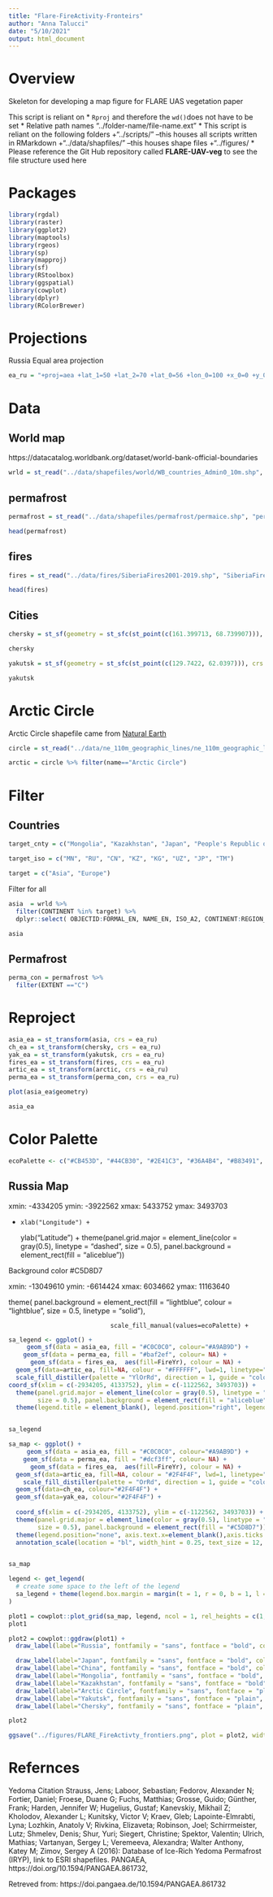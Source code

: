 ```yaml
---
title: "Flare-FireActivity-Fronteirs"
author: "Anna Talucci"
date: "5/10/2021"
output: html_document
---
```

# Overview

Skeleton for developing a map figure for FLARE UAS vegetation paper

This script is reliant on
* `Rproj` and therefore the `wd()`does not have to be set
* Relative path names "../folder-name/file-name.ext"
* This script is reliant on the following folders 
    +"../scripts/" --this houses all scripts written in RMarkdown
    +"../data/shapfiles/" --this houses shape files
    +"../figures/
* Please reference the Git Hub repository called **FLARE-UAV-veg** to see the file structure used here


# Packages
```r
library(rgdal)
library(raster)
library(ggplot2)
library(maptools)
library(rgeos)
library(sp)
library(mapproj)
library(sf)
library(RStoolbox)
library(ggspatial)
library(cowplot)
library(dplyr)
library(RColorBrewer)
```


# Projections 

Russia Equal area projection

```r
ea_ru = "+proj=aea +lat_1=50 +lat_2=70 +lat_0=56 +lon_0=100 +x_0=0 +y_0=0 +ellps=WGS84 +datum=WGS84 +units=m +no_defs "
```


# Data

## World map
https://datacatalog.worldbank.org/dataset/world-bank-official-boundaries

```r
wrld = st_read("../data/shapefiles/world/WB_countries_Admin0_10m.shp", "WB_countries_Admin0_10m")
```

## permafrost
```r
permafrost = st_read("../data/shapefiles/permafrost/permaice.shp", "permaice")
```

```r
head(permafrost)
```

## fires
```r
fires = st_read("../data/fires/SiberiaFires2001-2019.shp", "SiberiaFires2001-2019")
```

```r
head(fires)
```

## Cities
```r
chersky = st_sf(geometry = st_sfc(st_point(c(161.399713, 68.739907))), crs = ("+proj=longlat +datum=WGS84 +no_defs"))

chersky
```

```r
yakutsk = st_sf(geometry = st_sfc(st_point(c(129.7422, 62.0397))), crs = ("+proj=longlat +datum=WGS84 +no_defs"))

yakutsk
```

# Arctic Circle 
Arctic Circle shapefile came from [Natural Earth](https://www.naturalearthdata.com/downloads/110m-physical-vectors/110m-geographic-lines/)

```r
circle = st_read("../data/ne_110m_geographic_lines/ne_110m_geographic_lines.shp", "ne_110m_geographic_lines") 
```
```r
arctic = circle %>% filter(name=="Arctic Circle")
```




# Filter
## Countries
```r
target_cnty = c("Mongolia", "Kazakhstan", "Japan", "People's Republic of China", "Russia", "Uzbekistan")
```

```r
target_iso = c("MN", "RU", "CN", "KZ", "KG", "UZ", "JP", "TM")
```

```r
target = c("Asia", "Europe")
```

Filter for all
```r
asia  = wrld %>% 
  filter(CONTINENT %in% target) %>%
  dplyr::select( OBJECTID:FORMAL_EN, NAME_EN, ISO_A2, CONTINENT:REGION_WB, Shape_Leng:geometry) 
```

```r
asia
```

## Permafrost
```r
perma_con = permafrost %>% 
  filter(EXTENT =="C") 
```

# Reproject

```r
asia_ea = st_transform(asia, crs = ea_ru)
ch_ea = st_transform(chersky, crs = ea_ru)
yak_ea = st_transform(yakutsk, crs = ea_ru)
fires_ea = st_transform(fires, crs = ea_ru)
artic_ea = st_transform(arctic, crs = ea_ru)
perma_ea = st_transform(perma_con, crs = ea_ru)
```

```r
plot(asia_ea$geometry)
```

```r
asia_ea
```

# Color Palette

```r
ecoPalette <- c("#CB453D", "#44CB30", "#2E41C3", "#36A4B4", "#B83491", "#B09C32", "#AE3D5F", "#2DC086", "#3261A1")
```
## Russia Map
xmin: -4334205 ymin: -3922562 xmax: 5433752 ymax: 3493703

+
     xlab("Longitude") + 
   ylab("Latitude") +
  theme(panel.grid.major = element_line(color = gray(0.5), linetype = "dashed", 
        size = 0.5), panel.background = element_rect(fill = "aliceblue"))

Background color #C5D8D7

xmin: -13049610 ymin: -6614424 xmax: 6034662 ymax: 11163640

theme(
  panel.background = element_rect(fill = "lightblue",
                                colour = "lightblue",
                                size = 0.5, linetype = "solid"),
                                
                                scale_fill_manual(values=ecoPalette) +
```r
sa_legend <- ggplot() +
     geom_sf(data = asia_ea, fill = "#C0C0C0", colour="#A9AB9D") +
    geom_sf(data = perma_ea, fill = "#baf2ef", colour= NA) +
      geom_sf(data = fires_ea,  aes(fill=FireYr), colour = NA) +
  geom_sf(data=artic_ea, fill=NA, colour = "#FFFFFF", lwd=1, linetype="dashed") +
  scale_fill_distiller(palette = "YlOrRd", direction = 1, guide = "colourbar") +
coord_sf(xlim = c(-2934205, 4133752), ylim = c(-1122562, 3493703)) +
  theme(panel.grid.major = element_line(color = gray(0.5), linetype = "dashed", 
        size = 0.5), panel.background = element_rect(fill = "aliceblue")) +
  theme(legend.title = element_blank(), legend.position="right", legend.box="vertical", legend.margin=margin()) 


sa_legend
```

```r
sa_map <- ggplot() +
     geom_sf(data = asia_ea, fill = "#C0C0C0", colour="#A9AB9D") +
    geom_sf(data = perma_ea, fill = "#dcf3ff", colour= NA) +
      geom_sf(data = fires_ea,  aes(fill=FireYr), colour = NA) +
  geom_sf(data=artic_ea, fill=NA, colour = "#2F4F4F", lwd=1, linetype="dashed") +
    scale_fill_distiller(palette = "OrRd", direction = 1, guide = "colourbar") +
  geom_sf(data=ch_ea, colour="#2F4F4F") +
  geom_sf(data=yak_ea, colour="#2F4F4F") +
  
  coord_sf(xlim = c(-2934205, 4133752), ylim = c(-1122562, 3493703)) +
  theme(panel.grid.major = element_line(color = gray(0.5), linetype = "dashed", 
        size = 0.5), panel.background = element_rect(fill = "#C5D8D7")) +
  theme(legend.position="none", axis.text.x=element_blank(),axis.ticks.x=element_blank(), axis.text.y=element_blank(), axis.ticks.y=element_blank()) +
  annotation_scale(location = "bl", width_hint = 0.25, text_size = 12, text_face = "bold", text_family = "sans", text_col = "white") 


sa_map
```

```r
legend <- get_legend(
  # create some space to the left of the legend
  sa_legend + theme(legend.box.margin = margin(t = 1, r = 0, b = 1, l = 0,))
)
```

```r

plot1 = cowplot::plot_grid(sa_map, legend, ncol = 1, rel_heights = c(1, .3)) 
plot1
```

```r
plot2 = cowplot::ggdraw(plot1) + 
  draw_label(label="Russia", fontfamily = "sans", fontface = "bold", color = "black", size = 11, hjust = 2, vjust = -1) +

  draw_label(label="Japan", fontfamily = "sans", fontface = "bold", color = "black", size = 11, hjust = -4, vjust = 7) +
  draw_label(label="China", fontfamily = "sans", fontface = "bold", color = "black", size = 11, hjust = -1.8, vjust = 6) +
  draw_label(label="Mongolia", fontfamily = "sans", fontface = "bold", color = "black", size = 11, hjust = 1, vjust = 8.5) +
  draw_label(label="Kazakhstan", fontfamily = "sans", fontface = "bold", color = "black", size = 11, hjust = 2.7, vjust = 5) +
  draw_label(label="Arctic Circle", fontfamily = "sans", fontface = "plain", color = "#2F4F4F", size = 10, hjust = 1, vjust = -6.5) +
  draw_label(label="Yakutsk", fontfamily = "sans", fontface = "plain", color = "#2F4F4F", size = 10, hjust = -1, vjust = -3) +
  draw_label(label="Chersky", fontfamily = "sans", fontface = "plain", color = "#2F4F4F", size = 10, hjust = -1.4, vjust = -13.5) 

plot2
```



```r
ggsave("../figures/FLARE_FireActivty_frontiers.png", plot = plot2, width = 6, height = 5, units = c("in"), dpi = 600)
```


# Refernces

Yedoma Citation
Strauss, Jens; Laboor, Sebastian; Fedorov, Alexander N; Fortier, Daniel; Froese, Duane G; Fuchs, Matthias; Grosse, Guido; Günther, Frank; Harden, Jennifer W; Hugelius, Gustaf; Kanevskiy, Mikhail Z; Kholodov, Alexander L; Kunitsky, Victor V; Kraev, Gleb; Lapointe-Elmrabti, Lyna; Lozhkin, Anatoly V; Rivkina, Elizaveta; Robinson, Joel; Schirrmeister, Lutz; Shmelev, Denis; Shur, Yuri; Siegert, Christine; Spektor, Valentin; Ulrich, Mathias; Vartanyan, Sergey L; Veremeeva, Alexandra; Walter Anthony, Katey M; Zimov, Sergey A (2016): Database of Ice-Rich Yedoma Permafrost (IRYP), link to ESRI shapefiles. PANGAEA, https://doi.org/10.1594/PANGAEA.861732,

Retreved from: https://doi.pangaea.de/10.1594/PANGAEA.861732